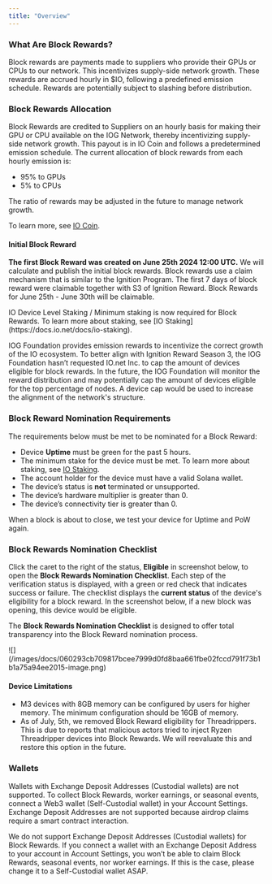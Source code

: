 ```yaml
---
title: "Overview"
---
```


### What Are Block Rewards?

Block rewards are payments made to suppliers who provide their GPUs or CPUs to our network. This incentivizes supply-side network growth. These rewards are accrued hourly in \$IO, following a predefined emission schedule. Rewards are potentially subject to slashing before distribution.

### Block Rewards Allocation

Block Rewards are credited to Suppliers on an hourly basis for making their GPU or CPU available on the IOG Network, thereby incentivizing supply-side network growth. This payout is in IO Coin and follows a predetermined emission schedule. The current allocation of block rewards from each hourly emission is:

* 95% to GPUs
* 5% to CPUs

The ratio of rewards may be adjusted in the future to manage network growth.

To learn more, see [IO Coin](https://internet-of-gpus.readme.io/docs/what-is-io-coin).

#### Initial Block Reward

**The first Block Reward was created on June 25th 2024 12:00 UTC.** We will calculate and publish the initial block rewards. Block rewards use a claim mechanism that is similar to the Ignition Program. The first 7 days of block reward were claimable together with S3 of Ignition Reward. Block Rewards for June 25th - June 30th will be claimable.

<Info>
IO Device Level Staking / Minimum staking is now required for Block Rewards. To learn more about staking, see [IO Staking](https://docs.io.net/docs/io-staking).
</Info>

IOG Foundation provides emission rewards to incentivize the correct growth of the IO ecosystem. To better align with Ignition Reward Season 3, the IOG Foundation hasn’t requested IO.net Inc. to cap the amount of devices eligible for block rewards. In the future, the IOG Foundation will monitor the reward distribution and may potentially cap the amount of devices eligible for the top percentage of nodes. A device cap would be used to increase the alignment of the network's structure.

### Block Reward Nomination Requirements

The requirements below must be met to be nominated for a Block Reward:

* Device **Uptime** must be green for the past 5 hours.
* The minimum stake for the device must be met. To learn more about staking, see [IO Staking](/docs/io-staking).
* The account holder for the device must have a valid Solana wallet.
* The device’s status is **not** terminated or unsupported.
* The device’s hardware multiplier is greater than 0.
* The device’s connectivity tier is greater than 0.

<Info>
When a block is about to close, we test your device for Uptime and PoW again.
</Info>

### Block Rewards Nomination Checklist

Click the caret to the right of the status, **Eligible** in screenshot below, to open the **Block Rewards Nomination Checklist**. Each step of the verification status is displayed, with a green or red check that indicates success or failure. The checklist displays the **current status** of the device's eligibility for a block reward. In the screenshot below, if a new block was opening, this device would be eligible.

The **Block Rewards Nomination Checklist** is designed to offer total transparency into the Block Reward nomination process.

<Frame>
![](/images/docs/060293cb709817bcee7999d0fd8baa661fbe02fccd791f73b1b1a75a94ee2015-image.png)
</Frame>

#### Device Limitations

* M3 devices with 8GB memory can be configured by users for higher memory. The minimum configuration should be 16GB of memory.
* As of July, 5th, we removed Block Reward eligibility for Threadrippers. This is due to reports that malicious actors tried to inject Ryzen Threadripper devices into Block Rewards. We will reevaluate this and restore this option in the future.

### Wallets

Wallets with Exchange Deposit Addresses (Custodial wallets) are not supported. To collect Block Rewards, worker earnings, or seasonal events, connect a Web3 wallet (Self-Custodial wallet) in your Account Settings. Exchange Deposit Addresses are not supported because airdrop claims require a smart contract interaction.

<Warning>
We do not support Exchange Deposit Addresses (Custodial wallets) for Block Rewards. If you connect a wallet with an Exchange Deposit Address to your account in Account Settings, you won’t be able to claim Block Rewards, seasonal events, nor worker earnings. If this is the case, please change it to a Self-Custodial wallet ASAP.
</Warning>
